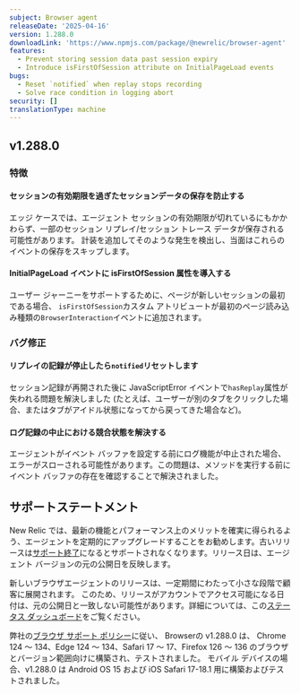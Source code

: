 ```yaml
---
subject: Browser agent
releaseDate: '2025-04-16'
version: 1.288.0
downloadLink: 'https://www.npmjs.com/package/@newrelic/browser-agent'
features:
  - Prevent storing session data past session expiry
  - Introduce isFirstOfSession attribute on InitialPageLoad events
bugs:
  - Reset `notified` when replay stops recording
  - Solve race condition in logging abort
security: []
translationType: machine
---
```


## v1.288.0

### 特徴

#### セッションの有効期限を過ぎたセッションデータの保存を防止する

エッジ ケースでは、エージェント セッションの有効期限が切れているにもかかわらず、一部のセッション リプレイ/セッション トレース データが保存される可能性があります。 計装を追加してそのような発生を検出し、当面はこれらのイベントの保存をスキップします。

#### InitialPageLoad イベントに isFirstOfSession 属性を導入する

ユーザー ジャーニーをサポートするために、ページが新しいセッションの最初である場合、 `isFirstOfSession`カスタム アトリビュートが最初のページ読み込み種類の`BrowserInteraction`イベントに追加されます。

### バグ修正

#### リプレイの記録が停止したら`notified`リセットします

セッション記録が再開された後に JavaScriptError イベントで`hasReplay`属性が失われる問題を解決しました (たとえば、ユーザーが別のタブをクリックした場合、またはタブがアイドル状態になってから戻ってきた場合など)。

#### ログ記録の中止における競合状態を解決する

エージェントがイベント バッファを設定する前にログ機能が中止された場合、エラーがスローされる可能性があります。この問題は、メソッドを実行する前にイベント バッファの存在を確認することで解決されました。

## サポートステートメント

New Relic では、最新の機能とパフォーマンス上のメリットを確実に得られるよう、エージェントを定期的にアップグレードすることをお勧めします。古いリリースは[サポート終了](https://docs.newrelic.com/docs/browser/browser-monitoring/getting-started/browser-agent-eol-policy/)になるとサポートされなくなります。リリース日は、エージェント バージョンの元の公開日を反映します。

新しいブラウザエージェントのリリースは、一定期間にわたって小さな段階で顧客に展開されます。 このため、リリースがアカウントでアクセス可能になる日付は、元の公開日と一致しない可能性があります。詳細については、この[ステータス ダッシュボード](https://newrelic.github.io/newrelic-browser-agent-release/)をご覧ください。

弊社の[ブラウザ サポート ポリシー](https://docs.newrelic.com/docs/browser/new-relic-browser/getting-started/compatibility-requirements-browser-monitoring/#browser-types)に従い、 Browserの v1.288.0 は、 Chrome 124 ～ 134、Edge 124 ～ 134、Safari 17 ～ 17、Firefox 126 ～ 136 のブラウザとバージョン範囲向けに構築され、テストされました。 モバイル デバイスの場合、v1.288.0 は Android OS 15 および iOS Safari 17-18.1 用に構築およびテストされました。
